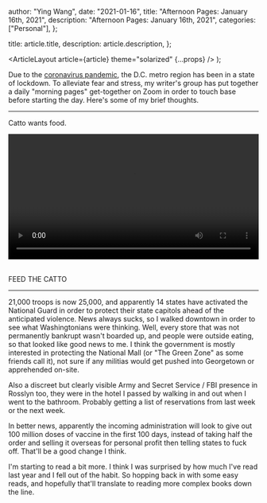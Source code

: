 
  author: "Ying Wang",
  date: "2021-01-16",
  title: "Afternoon Pages: January 16th, 2021",
  description: "Afternoon Pages: January 16th, 2021",
  categories: ["Personal"],
};

  title: article.title,
  description: article.description,
};

  <ArticleLayout article={article} theme="solarized" {...props} />
);

Due to the [coronavirus
pandemic](https://en.wikipedia.org/wiki/2019-20_coronavirus_pandemic), the D.C.
metro region has been in a state of lockdown. To alleviate fear and stress, my
writer's group has put together a daily "morning pages" get-together on Zoom in
order to touch base before starting the day. Here's some of my brief thoughts.

---

Catto wants food.

<!-- https://stackoverflow.com/a/26276254 -->

<video style="width: 100%; width: -moz-available; width: -webkit-fill-available; width: fill-available; max-width: 100%;" controls>
    <source src="/video/posts/2021/01/16/afternoon_pages.mp4" type="video/mp4">
    Your browser does not support HTML5 video.
</video>
<br/>
<br/>

FEED THE CATTO

---

21,000 troops is now 25,000, and apparently 14 states have activated the
National Guard in order to protect their state capitols ahead of the anticipated
violence. News always sucks, so I walked downtown in order to see what
Washingtonians were thinking. Well, every store that was not permanently
bankrupt wasn't boarded up, and people were outside eating, so that looked like
good news to me. I think the government is mostly interested in protecting the
National Mall (or "The Green Zone" as some friends call it), not sure if any
militias would get pushed into Georgetown or apprehended on-site.

Also a discreet but clearly visible Army and Secret Service / FBI presence in
Rosslyn too, they were in the hotel I passed by walking in and out when I went
to the bathroom. Probably getting a list of reservations from last week or the
next week.

In better news, apparently the incoming administration will look to give out 100
million doses of vaccine in the first 100 days, instead of taking half the order
and selling it overseas for personal profit then telling states to fuck off.
That'll be a good change I think.

I'm starting to read a bit more. I think I was surprised by how much I've read
last year and I fell out of the habit. So hopping back in with some easy reads,
and hopefully that'll translate to reading more complex books down the line.
